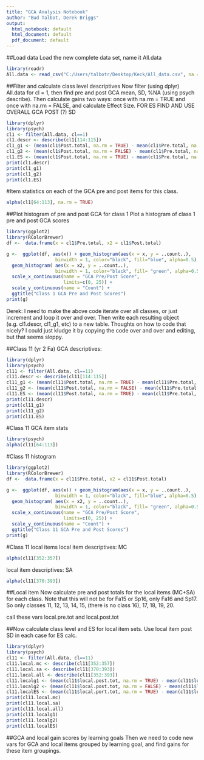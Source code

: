 ```yaml
---
title: "GCA Analysis Notebook"
author: "Bud Talbot, Derek Briggs"
output:
  html_notebook: default
  html_document: default
  pdf_document: default
---
```


##Load data
Load the new complete data set, name it All.data
```r
library(readr)
All.data <- read_csv("C:/Users/talbotr/Desktop/Keck/All_data.csv", na = "NA")
```

##Filter and calculate class level descriptives
Now filter (using dplyr) All.data for cl = 1, then find pre and post GCA mean, SD, %NA (using psych describe). Then calculate gains two ways: once with na.rm = TRUE and once with na.rm =  FALSE, and calculate Effect Size. FOR ES FIND AND USE OVERALL GCA POST (?) SD

```r
library(dplyr)
library(psych)
cl1 <- filter(All.data, cl==1)
cl1.descr <- describe(cl1[114:115])
cl1_g1 <- (mean(cl1$Post.total, na.rm = TRUE) - mean(cl1$Pre.total, na.rm = TRUE))/(25-mean(cl1$Pre.total, na.rm = TRUE))
cl1_g2 <- (mean(cl1$Post.total, na.rm = FALSE) - mean(cl1$Pre.total, na.rm = FALSE))/(25-mean(cl1$Pre.total, na.rm = FALSE))
cl1.ES <- (mean(cl1$Post.total, na.rm = TRUE) - mean(cl1$Pre.total, na.rm = TRUE))/(sd(cl1$Pre.total))
print(cl1.descr)
print(cl1_g1)
print(cl1_g2)
print(cl1.ES)
```


#Item statistics on each of the GCA pre and post items for this class.
```r
alpha(cl1[64:113], na.rm = TRUE)
```


##Plot histogram of pre and post GCA for class 1
Plot a histogram of class 1 pre and post GCA scores
```r
library(ggplot2)
library(RColorBrewer)
df <-  data.frame(x = cl1$Pre.total, x2 = cl1$Post.total)

g <-  ggplot(df, aes(x)) + geom_histogram(aes(x = x, y = ..count..),
                  binwidth = 1, color="black", fill="blue", alpha=0.5) + 
  geom_histogram( aes(x = x2, y = ..count..), 
                  binwidth = 1, color="black", fill= "green", alpha=0.5) +
  scale_x_continuous(name = "GCA Pre/Post Score", 
                     limits=c(0, 25)) +
  scale_y_continuous(name = "Count") +
  ggtitle("Class 1 GCA Pre and Post Scores")
print(g)
```

Derek: I need to make the above code iterate over all classes, or just increment and loop it over and over. Then write each resulting object (e.g. cl1.descr, cl1_g1, etc) to a new table. Thoughts on how to code that nicely? I could just kludge it by copying the code over and over and editing, but that seems sloppy.

##Class 11 (yr 2 Fa) GCA descriptives:

```r
library(dplyr)
library(psych)
cl11 <- filter(All.data, cl==11)
cl11.descr <- describe(cl11[114:115])
cl11_g1 <- (mean(cl11$Post.total, na.rm = TRUE) - mean(cl11$Pre.total, na.rm = TRUE))/(25-mean(cl11$Pre.total, na.rm = TRUE))
cl11_g2 <- (mean(cl11$Post.total, na.rm = FALSE) - mean(cl11$Pre.total, na.rm = FALSE))/(25-mean(cl11$Pre.total, na.rm = FALSE))
cl11.ES <- (mean(cl11$Post.total, na.rm = TRUE) - mean(cl11$Pre.total, na.rm = TRUE))/(sd(cl11$Pre.total))
print(cl11.descr)
print(cl11_g1)
print(cl11_g2)
print(cl11.ES)
```

#Class 11 GCA item stats
```r
library(psych)
alpha(cl11[64:113])
```

#Class 11 histogram
```r
library(ggplot2)
library(RColorBrewer)
df <-  data.frame(x = cl11$Pre.total, x2 = cl11$Post.total)

g <-  ggplot(df, aes(x)) + geom_histogram(aes(x = x, y = ..count..),
                  binwidth = 1, color="black", fill="blue", alpha=0.5) + 
  geom_histogram( aes(x = x2, y = ..count..), 
                  binwidth = 1, color="black", fill= "green", alpha=0.5) +
  scale_x_continuous(name = "GCA Pre/Post Score", 
                     limits=c(0, 25)) +
  scale_y_continuous(name = "Count") +
  ggtitle("Class 11 GCA Pre and Post Scores")
print(g)
```

#Class 11 local items
local item descriptives: MC
```r
alpha(cl11[352:357])
```


local item descriptives: SA
```r
alpha(cl11[370:393])
```


##Local item <g> 
Now calculate pre and post totals for the local items (MC+SA) for each class. Note that this will not be for Fa15 or Sp16, only Fa16 and Sp17. So only classes 11, 12, 13, 14, 15, (there is no class 16), 17, 18, 19, 20.

call these vars local.pre.tot and local.post.tot

##Now calculate class level <g> and ES for local item sets. Use local item post SD in each case for ES calc.
```r
library(dplyr)
library(psych)
cl11 <- filter(All.data, cl==11)
cl11.local.mc <- describe(cl11[352:357])
cl11.local.sa <- describe(cl11[370:393])
cl11.local.all <- describe(cl11[352:393])
cl11.localg1 <- (mean(cl11$local.post.tot, na.rm = TRUE) - mean(cl11$local.pre.tot, na.rm = TRUE))/(??-mean(cl11$local.pre.tot, na.rm = TRUE))
cl11.localg2 <- (mean(cl11$local.post.tot, na.rm = FALSE) - mean(cl11$local.pre.tot, na.rm = FALSE))/(??-mean(cl11$local.pre.tot, na.rm = FALSE))
cl11.localES <- (mean(cl11$local.port.tot, na.rm = TRUE) - mean(cl11$local.pre.tot, na.rm = TRUE))/(sd(cl11$local.post.tot))
print(cl11.local.mc)
print(cl11.local.sa)
print(cl11.local.all)
print(cl11.localg1)
print(cl11.localg2)
print(cl11.localES)
```



##GCA and local gain scores by learning goals
Then we need to code new vars for GCA and local items grouped by learning goal, and find gains for these item groupings.



